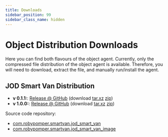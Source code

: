 ```yaml
---
title: Downloads
sidebar_position: 99
sidebar_class_name: hidden
---
```


# Object Distribution Downloads

Here you can find both flavours of the object agent. Currently, only the
compressed file distribution of the object agent is available. Therefore, you
will need to download, extract the file, and manually run/install the agent.

## JOD Smart Van Distribution

* **v 0.1.1:**:
  [Release @ GitHub](https://github.com/Smart-Van-2-0/com.robypomper.smartvan.jod_smart_van/releases/tag/0.1.0)
  (download [tar.xz](https://github.com/Smart-Van-2-0/com.robypomper.smartvan.jod_smart_van/releases/download/0.1.0/JOD_Smart_Van-0.1.0.tar.xz)
  [zip](https://github.com/Smart-Van-2-0/com.robypomper.smartvan.jod_smart_van/releases/download/0.1.0/JOD_Smart_Van-0.1.0.zip))
* **v 1.0.0:**:
  [Release @ GitHub](https://github.com/Smart-Van-2-0/com.robypomper.smartvan.jod_smart_van/releases/tag/1.0.0)
  (download [tar.xz](https://github.com/Smart-Van-2-0/com.robypomper.smartvan.jod_smart_van/releases/download/0.1.0/JOD_Smart_Van-1.0.0.tar.xz)
  [zip](https://github.com/Smart-Van-2-0/com.robypomper.smartvan.jod_smart_van/releases/download/0.1.0/JOD_Smart_Van-1.0.0.zip))

Source code repository:
* [com.robypomper.smartvan.jod_smart_van](https://github.com/Smart-Van-2-0/com.robypomper.smartvan.jod_smart_van)
* [com.robypomper.smartvan.jod_smart_van_image](https://github.com/Smart-Van-2-0/com.robypomper.smartvan.jod_smart_van_image)
